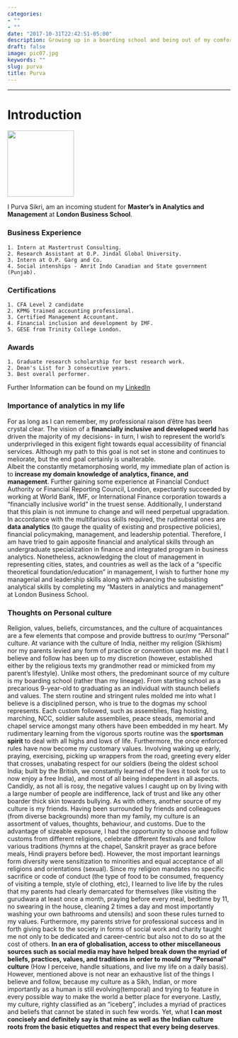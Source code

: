 ```yaml
---
categories:
- ""
- ""
date: "2017-10-31T22:42:51-05:00"
description: Growing up in a boarding school and being out of my comfort zone form the age of eight - I have never been averse to risk.   From trying my hands at engineering to humanities, I found my raison d'etre upon my tryst with finance and statistics. Therefore, in    order to fullfil my personal and professional goals in the field of financial analytics, I have gained rudimentary knowledge in the     field of finanace, statistics, business analytics, and management and wish to practically apply it in my workspace.
draft: false
image: pic07.jpg
keywords: ""
slug: purva
title: Purva
---
```


---

# Introduction

<img src="https://www.interfolio.com/wp-content/uploads/London_Business_School_Logo.png" width="150">  

I Purva Sikri, am an incoming student for **Master's in Analytics and Management** at **London Business School**. 

### Business Experience
    1. Intern at Mastertrust Consulting. 
    2. Research Assistant at O.P. Jindal Global University.
    3. Intern at O.P. Garg and Co.
    4. Social intenships - Amrit Indo Canadian and State government (Punjab). 

### Certifications
    1. CFA Level 2 candidate
    2. KPMG trained accounting professional.
    3. Certified Management Accountant.
    4. Financial inclusion and development by IMF.
    5. GESE from Trinity College London.

### Awards
    1. Graduate research scholarship for best research work.
    2. Dean's List for 3 consecutive years.
    3. Best overall performer.
    
Further Information can be found on my [LinkedIn](https://www.linkedin.com/in/purvasikriconsulting/)


### Importance of analytics in my life 

For as long as I can remember, my professional raison d’être has been crystal clear. The vision of a **financially inclusive and developed world** has driven the majority of my decisions- in turn, I wish to represent the world’s underprivileged in this exigent fight towards equal accessibility of financial services. Although my path to this goal is not set in stone and continues to meliorate, but the end goal certainly is unalterable.  
Albeit the constantly metamorphosing world, my immediate plan of action is to **increase my domain knowledge of analytics, finance, and management**. Further gaining some experience at Financial Conduct Authority or Financial Reporting Council, London, expectantly succeeded by working at World Bank, IMF, or International Finance corporation towards a “financially inclusive world” in the truest sense. Additionally, I understand that this plain is not immune to change and will need perpetual upgradation. 
In accordance with the multifarious skills required, the rudimental ones are **data analytics** (to gauge the quality of existing and prospective policies), financial policymaking, management, and leadership potential. Therefore, I am have tried to gain apposite financial and analytical skills through an undergraduate specialization in finance and integrated program in business analytics. Nonetheless, acknowledging the clout of management in representing cities, states, and countries as well as the lack of a “specific theoretical foundation/education” in management, I wish to further hone my managerial and leadership skills along with advancing the subsisting analytical skills by completing my "Masters in analytics and management" at London Business School. 

### Thoughts on Personal culture 

Religion, values, beliefs, circumstances, and the culture of acquaintances are a few elements that compose and provide buttress to our/my “Personal” culture. At variance with the culture of India, neither my religion (Sikhism) nor my parents levied any form of practice or convention upon me. All that I believe and follow has been up to my discretion (however, established either by the religious texts my grandmother read or mimicked from my parent’s lifestyle).
Unlike most others, the predominant source of my culture is my boarding school (rather than my lineage). From starting school as a precarious 9-year-old to graduating as an individual with staunch beliefs and values. The stern routine and stringent rules molded me into what I believe is a disciplined person, who is true to the dogmas my school represents. Each custom followed, such as assemblies, flag hoisting, marching, NCC, soldier salute assemblies, peace steads, memorial and chapel service amongst many others have been embedded in my heart. My rudimentary learning from the vigorous sports routine was the **sportsman spirit** to deal with all highs and lows of life. Furthermore, the once enforced rules have now become my customary values. Involving waking up early, praying, exercising, picking up wrappers from the road, greeting every elder that crosses, unabating respect for our soldiers (being the oldest school India; built by the British, we constantly learned of the lives it took for us to now enjoy a free India), and most of all being independent in all aspects. Candidly, as not all is rosy, the negative values I caught up on by living with a large number of people are indifference, lack of trust and like any other boarder thick skin towards bullying.
As with others, another source of my culture is my friends. Having been surrounded by friends and colleagues (from diverse backgrounds) more than my family, my culture is an assortment of values, thoughts, behaviour, and customs. Due to the advantage of sizeable exposure, I had the opportunity to choose and follow customs from different religions, celebrate different festivals and follow various traditions (hymns at the chapel, Sanskrit prayer as grace before meals, Hindi prayers before bed). However, the most important learnings form diversity were sensitization to minorities and equal acceptance of all religions and orientations (sexual).
Since my religion mandates no specific sacrifice or code of conduct (the type of food to be consumed, frequency of visiting a temple, style of clothing, etc), I learned to live life by the rules that my parents had clearly demarcated for themselves (like visiting the gurudwara at least once a month, praying before every meal, bedtime by 11, no swearing in the house, cleaning 2 times a day and most importantly washing your own bathrooms and utensils) and soon these rules turned to my values. Furthermore, my parents strive for professional success and in forth giving back to the society in forms of social work and charity taught me not only to be dedicated and career-centric but also not to do so at the cost of others.
**In an era of globalisation, access to other miscellaneous sources such as social media may have helped break down the myriad of beliefs, practices, values, and traditions in order to mould my “Personal” culture** (How I perceive, handle situations, and live my life on a daily basis). However, mentioned above is not near an exhaustive list of the things I believe and follow, because my culture as a Sikh, Indian, or more importantly as a human is still evolving(temporal) and trying to feature in every possible way to make the world a better place for everyone.
Lastly, my culture, righty classified as an “iceberg”, includes a myriad of practices and beliefs that cannot be stated in such few words. Yet, what **I can most concisely and definitely say is that mine as well as the Indian culture roots from the basic etiquettes and respect that every being deserves**.

